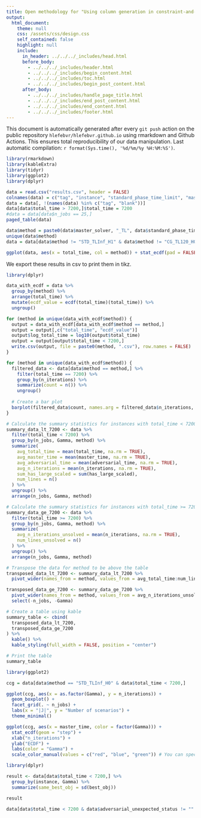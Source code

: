 ```yaml
---
title: Open methodology for "Using column generation in constraint-and-column generation for adjustable robust optimization" > JSP
output: 
  html_document:
    theme: null
    css: /assets/css/design.css
    self_contained: false
    highlight: null
    include:
      in_header: ../../../_includes/head.html
      before_body: 
        - ../../../_includes/header.html
        - ../../../_includes/begin_content.html
        - ../../../_includes/toc.html
        - ../../../_includes/begin_post_content.html
      after_body: 
        - ../../../_includes/handle_page_title.html
        - ../../../_includes/end_post_content.html
        - ../../../_includes/end_content.html
        - ../../../_includes/footer.html
---
```


<div class="warning">This document is automatically generated after every `git push` action on the public repository `hlefebvr/hlefebvr.github.io` using rmarkdown and Github Actions. This ensures total reproducibility of our data manipulation. Last automatic compilation: `r format(Sys.time(), '%d/%m/%y %H:%M:%S')`.</div>

```r
library(rmarkdown)
library(kableExtra)
library(tidyr)
library(ggplot2)
library(dplyr)
```

```r
data = read.csv("results.csv", header = FALSE)
colnames(data) = c("tag", "instance", "standard_phase_time_limit", "master_solver", "status", "reason", "has_large_scaled", "n_iterations", "total_time", "master_time", "adversarial_time", "best_bound", "best_obj", "relative_gap", "absolute_gap", "adversarial_unexpected_status",  "with_heuristic", "with_non_optimal_pricing", "n_jobs", "Gamma", "blank")
data = data[, !(names(data) %in% c("tag", "blank"))]
data[data$total_time > 7200,]$total_time = 7200
#data = data[data$n_jobs == 25,]
paged_table(data)
```

```r
data$method = paste0(data$master_solver, "_TL", data$standard_phase_time_limit, "_H", data$with_heuristic)
unique(data$method)
data = data[data$method != "STD_TLInf_H1" & data$method != "CG_TL120_H0" & data$method != "CG_TL120_H1",]
```

```r
ggplot(data, aes(x = total_time, col = method)) + stat_ecdf(pad = FALSE) + coord_cartesian(xlim = c(0,7200))
```

We export these results in csv to print them in tikz.

```r
library(dplyr)

data_with_ecdf = data %>%
  group_by(method) %>%
  arrange(total_time) %>%
  mutate(ecdf_value = ecdf(total_time)(total_time)) %>%
  ungroup()

for (method in unique(data_with_ecdf$method)) {
  output = data_with_ecdf[data_with_ecdf$method == method,]
  output = output[,c("total_time", "ecdf_value")]
  output$log_total_time = log10(output$total_time)
  output = output[output$total_time < 7200,]
  write.csv(output, file = paste0(method, ".csv"), row.names = FALSE)
}
```

```r
for (method in unique(data_with_ecdf$method)) {
  filtered_data <- data[data$method == method,] %>%
    filter(total_time == 7200) %>%
    group_by(n_iterations) %>%
    summarize(count = n()) %>%
    ungroup()
  
  # Create a bar plot
  barplot(filtered_data$count, names.arg = filtered_data$n_iterations, xlab = "n_iterations", ylab = "Number of Lines",  main = paste0("Number of unsolved instances, ", method))
}
```

```r
# Calculate the summary statistics for instances with total_time < 7200
summary_data_lt_7200 <- data %>%
  filter(total_time < 7200) %>%
  group_by(n_jobs, Gamma, method) %>%
  summarize(
    avg_total_time = mean(total_time, na.rm = TRUE),
    avg_master_time = mean(master_time, na.rm = TRUE),
    avg_adversarial_time = mean(adversarial_time, na.rm = TRUE),
    avg_n_iterations = mean(n_iterations, na.rm = TRUE),
    sum_has_large_scaled = sum(has_large_scaled),
    num_lines = n()
  ) %>%
  ungroup() %>%
  arrange(n_jobs, Gamma, method)

# Calculate the summary statistics for instances with total_time >= 7200
summary_data_ge_7200 <- data %>%
  filter(total_time >= 7200) %>%
  group_by(n_jobs, Gamma, method) %>%
  summarize(
    avg_n_iterations_unsolved = mean(n_iterations, na.rm = TRUE),
    num_lines_unsolved = n()
  ) %>%
  ungroup() %>%
  arrange(n_jobs, Gamma, method)

# Transpose the data for method to be above the table
transposed_data_lt_7200 <- summary_data_lt_7200 %>%
  pivot_wider(names_from = method, values_from = avg_total_time:num_lines)

transposed_data_ge_7200 <- summary_data_ge_7200 %>%
  pivot_wider(names_from = method, values_from = avg_n_iterations_unsolved:num_lines_unsolved) %>%
  select(-n_jobs, -Gamma)

# Create a table using kable
summary_table <- cbind(
  transposed_data_lt_7200,
  transposed_data_ge_7200
) %>%
  kable() %>%
  kable_styling(full_width = FALSE, position = "center")

# Print the table
summary_table
```


```r
library(ggplot2)

ccg = data[data$method == "STD_TLInf_H0" & data$total_time < 7200,]

ggplot(ccg, aes(x = as.factor(Gamma), y = n_iterations)) +
  geom_boxplot() +
  facet_grid(. ~ n_jobs) +
  labs(x = "|J|", y = "Number of scenarios") +
  theme_minimal()

ggplot(ccg, aes(x = master_time, color = factor(Gamma))) +
  stat_ecdf(geom = "step") +
  xlab("n_iterations") +
  ylab("ECDF") +
  labs(color = "Gamma") +
  scale_color_manual(values = c("red", "blue", "green")) # You can specify your own colors

```

```r
library(dplyr)

result <- data[data$total_time < 7200,] %>%
  group_by(instance, Gamma) %>%
  summarize(same_best_obj = sd(best_obj))

result
```

```r
data[data$total_time < 7200 & data$adversarial_unexpected_status != "" & data$with_heuristic == TRUE,]
```


